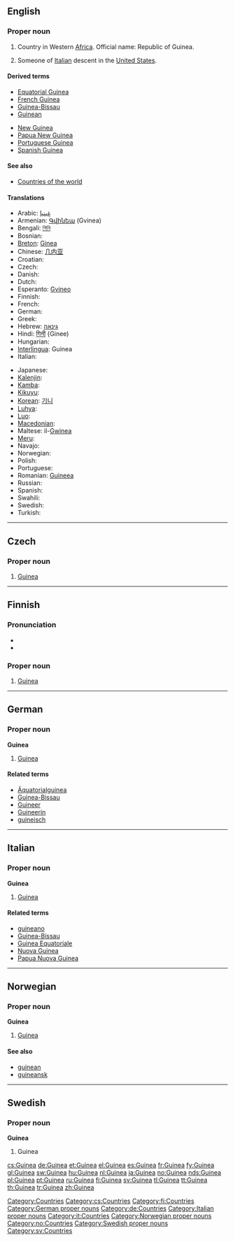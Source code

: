 {{wikipedia}}
{{also|guinea}}
==English==

===Proper noun===
{{en-proper noun}}

# Country in Western [[Africa]]. Official name: Republic of Guinea.
# {{US|slang|deragotory}} Someone of [[Italian]] descent in the [[United States]].

====Derived terms====
{{rel-top|terms derived from ''Guinea (proper noun)''}}
* [[Equatorial Guinea]]
* [[French Guinea]]
* [[Guinea-Bissau]]
* [[Guinean]]
{{rel-mid}}
* [[New Guinea]]
* [[Papua New Guinea]]
* [[Portuguese Guinea]]
* [[Spanish Guinea]]
{{rel-bottom}}

====See also====
* [[Appendix:Countries of the world|Countries of the world]]

====Translations====
{{trans-top|Republic of Guinea}}
* Arabic: [[غينيا]]
* Armenian: [[Գվինեա]] (Gvinea)
* Bengali: [[গিনি]]
* Bosnian: {{t-|bs|Gvineja|f}}
* [[Breton]]: [[Ginea]]
* Chinese: [[几内亚]]
* Croatian: {{t-|hr|Gvineja|f}}
* Czech: {{t+|cs|Guinea|f}}
* Danish: {{t-|da|Guinea}}
* Dutch: {{t+|nl|Guinee}}
* Esperanto: [[Gvineo]]
* Finnish: {{t+|fi|Guinea}}
* French: {{t+|fr|Guinée|f}}
* German: {{t+|de|Guinea}}
* Greek: {{t+|el|Γουινέα|f|tr=Gouinéa}}
* Hebrew: [[גינאה]]
* Hindi: [[गिनी]] {Ginee)
* Hungarian: {{t+|hu|Guinea}}
* [[Interlingua]]: Guinea
* Italian: {{t-|it|Guinea|f}}
{{trans-mid}}
* Japanese: {{t+|ja|ギニア|tr=Ginia}}
* [[Kalenjin]]: {{tø|kln|Gini}}
* [[Kamba]]: {{tø|kam|Ngini}}
* [[Kikuyu]]: {{tø|ki|Gine}}
* [[Korean]]: [[기니]]
* [[Luhya]]: {{tø|luy|Gini}}
* [[Luo]]: {{tø|luo|Gini}}
* [[Macedonian]]: {{t|mk|Гвинеја|f|tr=Gvinéja}}
* Maltese: il-[[Gwinea]]
* [[Meru]]: {{tø|mer|Gine}}
* Navajo: {{tø|nv|Gíní}}
* Norwegian: {{t+|no|Guinea}}
* Polish: {{t+|pl|Gwinea|f}}
* Portuguese: {{t+|pt|Guiné}}
* Romanian: [[Guineea]] {{f}}
* Russian: {{t+|ru|Гвинея|f|tr=Gvinéja}}
* Spanish: {{t+|es|Guinea|f}}
* Swahili: {{t+|sw|Gine|xs=Swahili}}
* Swedish: {{t+|sv|Guinea}}
* Turkish: {{t+|tr|Gine}}
{{trans-bottom}}

[[Category:Countries]]

----

==Czech==

===Proper noun===
{{cs-proper noun|g=f}}

# [[#English|Guinea]]

[[Category:cs:Countries]]

----

==Finnish==
{{wikipedia|lang=fi}}

===Pronunciation===
* {{hyphenation|Gui|ne|a}}
* {{IPA|/ˈɡineɑ/|lang=fi}}

===Proper noun===
{{fi-noun|proper=true|Guine|type=kulkija}}

# [[#English|Guinea]]

[[Category:fi:Countries]]

----

==German==
{{wikipedia|lang=de}}

===Proper noun===
'''Guinea''' {{n}}

# [[#English|Guinea]]

====Related terms====
* [[Äquatorialguinea]]
* [[Guinea-Bissau]]
* [[Guineer]]
* [[Guineerin]]
* [[guineisch]]

[[Category:German proper nouns]]
[[Category:de:Countries]]

----

==Italian==
{{wikipedia|lang=it}}

===Proper noun===
'''Guinea''' {{f}}

# [[#English|Guinea]]

====Related terms====
* [[guineano]]
* [[Guinea-Bissau]]
* [[Guinea Equatoriale]]
* [[Nuova Guinea]]
* [[Papua Nuova Guinea]]

[[Category:Italian proper nouns]]
[[Category:it:Countries]]

----

==Norwegian==

===Proper noun===
'''Guinea'''

# [[#English|Guinea]]

====See also====
* [[guinean]]
* [[guineansk]]

[[Category:Norwegian proper nouns]]
[[Category:no:Countries]]

----

==Swedish==

===Proper noun===
'''Guinea'''

# Guinea

[[Category:Swedish proper nouns]]
[[Category:sv:Countries]]

[[cs:Guinea]]
[[de:Guinea]]
[[et:Guinea]]
[[el:Guinea]]
[[es:Guinea]]
[[fr:Guinea]]
[[fy:Guinea]]
[[gl:Guinea]]
[[sw:Guinea]]
[[hu:Guinea]]
[[nl:Guinea]]
[[ja:Guinea]]
[[no:Guinea]]
[[nds:Guinea]]
[[pl:Guinea]]
[[pt:Guinea]]
[[ru:Guinea]]
[[fi:Guinea]]
[[sv:Guinea]]
[[tl:Guinea]]
[[tt:Guinea]]
[[th:Guinea]]
[[tr:Guinea]]
[[zh:Guinea]]